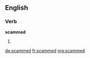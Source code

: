 ==English==

===Verb===
'''scammed'''

# {{en-past of|scam}}

[[de:scammed]]
[[fr:scammed]]
[[mg:scammed]]